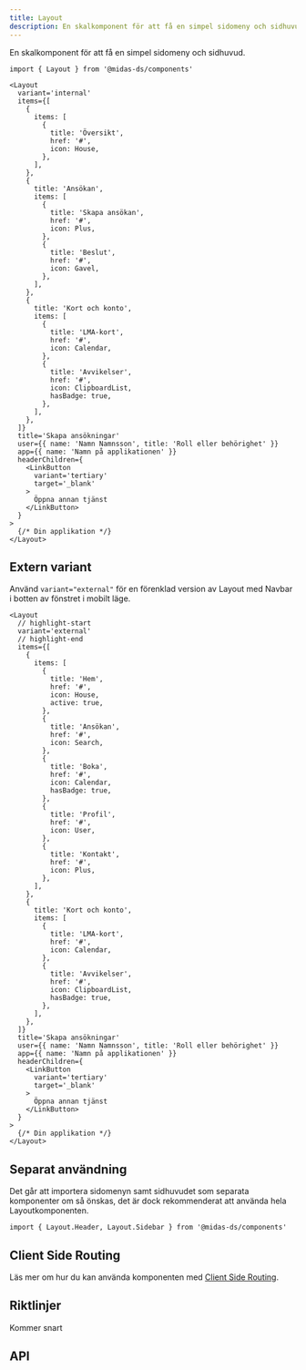 ```yaml
---
title: Layout
description: En skalkomponent för att få en simpel sidomeny och sidhuvud.
---
```



<ComponentHeader
  name='Layout'
  friendlyName='Meny, baslayout, sidomeny, sidhuvud'
  overrideHeadlessLink=''
/>

En skalkomponent för att få en simpel sidomeny och sidhuvud.

```tsx
import { Layout } from '@midas-ds/components'
```

```tsx
<Layout
  variant='internal'
  items={[
    {
      items: [
        {
          title: 'Översikt',
          href: '#',
          icon: House,
        },
      ],
    },
    {
      title: 'Ansökan',
      items: [
        {
          title: 'Skapa ansökan',
          href: '#',
          icon: Plus,
        },
        {
          title: 'Beslut',
          href: '#',
          icon: Gavel,
        },
      ],
    },
    {
      title: 'Kort och konto',
      items: [
        {
          title: 'LMA-kort',
          href: '#',
          icon: Calendar,
        },
        {
          title: 'Avvikelser',
          href: '#',
          icon: ClipboardList,
          hasBadge: true,
        },
      ],
    },
  ]}
  title='Skapa ansökningar'
  user={{ name: 'Namn Namnsson', title: 'Roll eller behörighet' }}
  app={{ name: 'Namn på applikationen' }}
  headerChildren={
    <LinkButton
      variant='tertiary'
      target='_blank'
    >
      Öppna annan tjänst
    </LinkButton>
  }
>
  {/* Din applikation */}
</Layout>
```

<BasicExample />

## Extern variant

Använd `variant="external"` för en förenklad version av Layout med Navbar i botten av fönstret i mobilt läge.

```tsx
<Layout
  // highlight-start
  variant='external'
  // highlight-end
  items={[
    {
      items: [
        {
          title: 'Hem',
          href: '#',
          icon: House,
          active: true,
        },
        {
          title: 'Ansökan',
          href: '#',
          icon: Search,
        },
        {
          title: 'Boka',
          href: '#',
          icon: Calendar,
          hasBadge: true,
        },
        {
          title: 'Profil',
          href: '#',
          icon: User,
        },
        {
          title: 'Kontakt',
          href: '#',
          icon: Plus,
        },
      ],
    },
    {
      title: 'Kort och konto',
      items: [
        {
          title: 'LMA-kort',
          href: '#',
          icon: Calendar,
        },
        {
          title: 'Avvikelser',
          href: '#',
          icon: ClipboardList,
          hasBadge: true,
        },
      ],
    },
  ]}
  title='Skapa ansökningar'
  user={{ name: 'Namn Namnsson', title: 'Roll eller behörighet' }}
  app={{ name: 'Namn på applikationen' }}
  headerChildren={
    <LinkButton
      variant='tertiary'
      target='_blank'
    >
      Öppna annan tjänst
    </LinkButton>
  }
>
  {/* Din applikation */}
</Layout>
```

<ExternalExample />

## Separat användning

Det går att importera sidomenyn samt sidhuvudet som separata komponenter om så önskas, det är dock rekommenderat att använda hela Layoutkomponenten.

```tsx
import { Layout.Header, Layout.Sidebar } from '@midas-ds/components'
```

## Client Side Routing

Läs mer om hur du kan använda komponenten med [Client Side Routing](/dev/client-side-routing).

## Riktlinjer

Kommer snart

## API

<PropTable name='Layout' />
